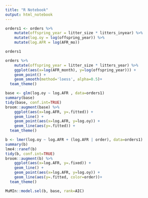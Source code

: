 ```yaml
---
title: "R Notebook"
output: html_notebook
---
```


```r
orders1 <- orders %>%
    mutate(offspring_year = litter_size * litters_inyear) %>%
    mutate(log.oy = log(offspring_year)) %>%
    mutate(log.AFR = log(AFR_mo))

orders1
```


```r
orders %>%
    mutate(offspring_year = litter_size * litters_year) %>%
    ggplot(aes(x=log(AFR_month), y=log(offspring_year))) +
    geom_point() +
    geom_smooth(method='loess', alpha=0.5)+
  team_theme()
```

```r
base <- glm(log.oy ~ log.AFR , data=orders1)
summary(base)
tidy(base, conf.int=TRUE)
broom::augment(base) %>%
    ggplot(aes(x=log.AFR, y=.fitted)) +
    geom_line() +
    geom_point(aes(x=log.AFR, y=log.oy)) +
    geom_line(aes(y=.fitted)) +
  team_theme()
```

```r
b <- lmer(log.oy ~ log.AFR + (log.AFR | order), data=orders1)
summary(b)
lme4::ranef(b)
tidy(b, conf.int=TRUE)
broom::augment(b) %>%
    ggplot(aes(x=log.AFR, y=.fixed)) +
    geom_line() +
    geom_point(aes(x=log.AFR, y=log.oy)) +
    geom_line(aes(y=.fitted, color=order))+
  team_theme()
```
```r
MuMIn::model.sel(b, base, rank=AIC)
```
